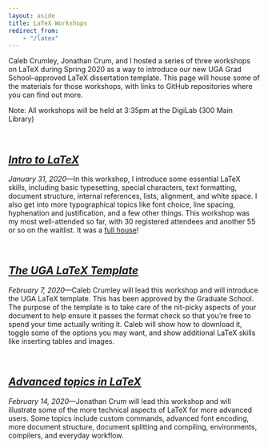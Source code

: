 ```yaml
---
layout: aside
title: LaTeX Workshops
redirect_from: 
    - "/latex"
---
```


Caleb Crumley, Jonathan Crum, and I hosted a series of three workshops on LaTeX during Spring 2020 as a way to introduce our new UGA Grad School--approved LaTeX dissertation template. This page will house some of the materials for those workshops, with links to GitHub repositories where you can find out more.

Note: All workshops will be held at 3:35pm at the DigiLab (300 Main Library) 

<br/>

## [*Intro to LaTeX*](https://github.com/JoeyStanley/LaTeX_workshops)

*January 31, 2020*---In this workshop, I introduce some essential LaTeX skills, including basic typesetting, special characters, text formatting, document structure, internal references, lists, alignment, and white space. I also get into more typographical topics like font choice, line spacing, hyphenation and justification, and a few other things. This workshop was my most well-attended so far, with 30 registered attendees and another 55 or so on the waitlist. It was a [full house](/blog/full-house-at-my-first-latex-workshop)!

<br/>

## [*The UGA LaTeX Template*](https://github.com/DigiUGA/UGA-Dissertation-LaTeX-Template)

*February 7, 2020*---Caleb Crumley will lead this workshop and will introduce the UGA LaTeX template. This has been approved by the Graduate School. The purpose of the template is to take care of the nit-picky aspects of your document to help ensure it passes the format check so that you're free to spend your time actually writing it. Caleb will show how to download it, toggle some of the options you may want, and show additional LaTeX skills like inserting tables and images. 

<br/>

## [*Advanced topics in LaTeX*](https://github.com/krummja/2020_LaTeX_Workshops)

*February 14, 2020*---Jonathan Crum will lead this workshop and will illustrate some of the more technical aspects of LaTeX for more advanced users. Some topics include custom commands, advanced font encoding, more document structure, document splitting and compiling, environments, compilers, and everyday workflow. 

<br/>